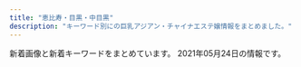 ```yaml
---
title: "恵比寿・目黒・中目黒"
description: "キーワード別にの巨乳アジアン・チャイナエステ嬢情報をまとめました。"
---
```


新着画像と新着キーワードをまとめています。
2021年05月24日の情報です。

<DmmAffiliateIns />
<KeywordTable
  shops={
    [
    {
        "keywords": {
            "86": 17,
            "D": 19,
            "C": 7,
            "83": 7,
            "E": 5,
            "85": 7
        },
        "img_links": [
            "http://hi-msg.com/tonton/images/staff_images/st4.jpg",
            "http://hi-msg.com/tonton/images/an_4_01.jpg",
            "http://hi-msg.com/tonton/images/an_4_02.jpg",
            "http://hi-msg.com/tonton/images/fbb.jpg",
            "http://hi-msg.com/tonton/images/an_5_02.jpg",
            "http://hi-msg.com/tonton/images/staff_images/st2.jpg",
            "http://hi-msg.com/tonton/images/slider/slide1.png",
            "http://hi-msg.com/tonton/images/r3.jpg",
            "http://hi-msg.com/tonton/images/an_2_02.jpg",
            "http://hi-msg.com/tonton/images/qr.jpg",
            "http://hi-msg.com/tonton/images/r1.jpg",
            "http://hi-msg.com/tonton/images/staff_images/st5.jpg",
            "http://hi-msg.com/tonton/images/slider/slide3s.png",
            "http://hi-msg.com/tonton/images/sys1.jpg",
            "http://hi-msg.com/tonton/images/index-2.jpg",
            "http://hi-msg.com/tonton/images/staff_images/sl.png",
            "http://hi-msg.com/tonton/images/an_1_01.jpg",
            "http://hi-msg.com/tonton/images/an_5_01.jpg",
            "http://hi-msg.com/tonton/images/an_6_01.jpg",
            "http://hi-msg.com/tonton/images/slider/slide2.png",
            "http://hi-msg.com/tonton/images/index-1.jpg",
            "http://hi-msg.com/tonton/images/slider/slide3.png",
            "http://hi-msg.com/tonton/images/an_1_02.jpg",
            "http://hi-msg.com/tonton/images/staff_images/st3.jpg",
            "http://hi-msg.com/tonton/images/index_01.jpg",
            "http://hi-msg.com/tonton/images/an_2_01.jpg",
            "http://hi-msg.com/tonton/images/r4.jpg",
            "http://hi-msg.com/tonton/images/r2.jpg",
            "http://hi-msg.com/tonton/images/slider/slide2s.png",
            "http://hi-msg.com/tonton/images/slider/slide1s.png",
            "http://hi-msg.com/tonton/images/an_3_02.jpg",
            "http://hi-msg.com/tonton/images/an_3_01.jpg",
            "http://hi-msg.com/tonton/images/staff_images/st1.jpg",
            "http://hi-msg.com/tonton/images/eve1.png",
            "http://hi-msg.com/tonton/images/an_6_02.jpg"
        ],
        "url": "http://hi-msg.com/tonton/",
        "name": "\u30c8\u30f3\u30c8\u30f3",
        "station": "JR\u6075\u6bd4\u5bff\u99c5\u897f\u53e3"
    },
    {
        "name": "\u30cb\u30e3\u30fc\u30cb\u30e3\u30fc",
        "station": "JR\u6075\u6bd4\u5bff\u99c5\u897f\u53e3",
        "keywords": {},
        "url": "http://www.ourstarts.site/",
        "img_links": [
            "http://www.ourstarts.site/uploads/180917/1-1P91G6122J28.jpg",
            "http://www.ourstarts.site/templets/default/picture/close.png",
            "http://www.ourstarts.site/uploads/200729/1-200H9140K5J4.jpg",
            "http://www.ourstarts.site/uploads/200729/1-200H9140Q13E.jpg",
            "http://www.ourstarts.site/templets/default/picture/head_tell.png",
            "http://www.ourstarts.site/templets/default/picture/timg (1).png",
            "http://www.ourstarts.site/templets/default/images/t3.jpg",
            "http://www.ourstarts.site/uploads/allimg/200729/1-200H9141912.jpg",
            "http://www.ourstarts.site/templets/default/picture/tel_contact.png",
            "http://www.ourstarts.site/templets/default/images/t1.jpg",
            "http://www.ourstarts.site/uploads/allimg/200729/1-200H9141229.jpg",
            "http://www.ourstarts.site/templets/default/picture/foot_tel.png",
            "http://www.ourstarts.site/uploads/allimg/200729/1-200H9141213.jpg",
            "http://www.ourstarts.site/templets/default/picture/news.png",
            "http://www.ourstarts.site/templets/default/picture/staff.png",
            "http://www.ourstarts.site/templets/default/picture/right.png",
            "http://www.ourstarts.site/templets/default/images/t2.jpg",
            "http://www.ourstarts.site/uploads/200729/1-200H9141612609.jpg"
        ]
    },
    {
        "name": "\u3072\u307e\u308f\u308a",
        "keywords": {},
        "img_links": [
            "http://www.himawari-aroma.xyz/images/staff/3/mayu.png",
            "http://www.himawari-aroma.xyz/images/sys.jpg",
            "http://www.himawari-aroma.xyz/images/shop/1.png",
            "http://www.himawari-aroma.xyz/images/staff/3/ami.png",
            "http://www.himawari-aroma.xyz/images/shop/4/1.jpg",
            "http://www.himawari-aroma.xyz/images/shop/4/2.jpg",
            "http://www.himawari-aroma.xyz/images/psd/off.jpg",
            "http://www.himawari-aroma.xyz/images/13.png"
        ],
        "station": "JR\u6075\u6bd4\u5bff\u99c5\u897f\u53e3",
        "url": "http://www.himawari-aroma.xyz/"
    },
    {
        "station": "JR\u76ee\u9ed2\u99c5\u897f\u53e3",
        "name": "OnlyOne",
        "url": "http://onlyone.tyo.cm/",
        "img_links": [
            "http://onlyone.tyo.cm/images/room4.jpg",
            "http://onlyone.tyo.cm/photos/sites/5/2018/08/2018080308152252.jpg",
            "http://onlyone.tyo.cm/photos/sites/5/2020/09/2020092510523723.jpg",
            "http://onlyone.tyo.cm/photos/sites/5/2020/07/2020070217061815.jpg",
            "http://onlyone.tyo.cm/photos/sites/5/2019/05/2019052911352557.jpg",
            "http://onlyone.tyo.cm/photos/sites/5/2019/05/2019050915292562.jpg",
            "http://onlyone.tyo.cm/photos/sites/5/2019/11/2019110105152849.jpg",
            "http://onlyone.tyo.cm/images/s_link.png",
            "http://onlyone.tyo.cm/images/s_staff.png",
            "http://onlyone.tyo.cm/images/room3.jpg",
            "http://onlyone.tyo.cm/photos/sites/5/2021/02/2021022515094363.jpg",
            "http://onlyone.tyo.cm/images/room2.jpg",
            "http://onlyone.tyo.cm/photos/sites/5/2021/02/202102181024101.jpg",
            "http://onlyone.tyo.cm/photos/sites/5/2019/12/2019121715483135.jpg",
            "http://onlyone.tyo.cm/photos/sites/5/2019/06/2019060510384975.jpg",
            "http://onlyone.tyo.cm/photos/sites/5/2020/09/2020092218541894.jpg",
            "http://onlyone.tyo.cm/photos/sites/5/2019/07/201907171609201.jpg",
            "http://onlyone.tyo.cm/photos/sites/5/2018/03/2018031607430562.jpg",
            "http://onlyone.tyo.cm/photos/sites/5/2019/08/2019082610481667.jpg",
            "http://onlyone.tyo.cm/photos/sites/5/2020/03/2020031716151746.jpg",
            "http://onlyone.tyo.cm/photos/sites/5/2019/02/2019022310334774.jpg",
            "http://onlyone.tyo.cm/photos/sites/5/2021/03/2021030316101626.jpg",
            "http://onlyone.tyo.cm/photos/sites/5/2019/08/2019080815010066.jpg",
            "http://onlyone.tyo.cm/photos/sites/5/2020/09/2020092510524025.jpg",
            "http://onlyone.tyo.cm/photos/sites/5/2021/02/202102201049167.jpg",
            "http://onlyone.tyo.cm/photos/sites/5/2018/10/201810181432433.jpg",
            "http://onlyone.tyo.cm/images/line.jpg",
            "http://onlyone.tyo.cm/photos/sites/5/2019/02/2019022310345266.jpg",
            "http://onlyone.tyo.cm/photos/sites/5/2018/07/2018071709241386.jpg",
            "http://onlyone.tyo.cm/photos/sites/5/2021/02/2021021810240848.jpg",
            "http://onlyone.tyo.cm/photos/sites/5/2018/08/2018082407542866.jpg",
            "http://onlyone.tyo.cm/photos/sites/5/2018/09/2018092710191274.jpg",
            "http://onlyone.tyo.cm/photos/sites/5/2017/11/2017112708111797.jpg",
            "http://onlyone.tyo.cm/photos/sites/5/2020/01/2020011413500417.jpg",
            "http://onlyone.tyo.cm/photos/sites/5/2021/03/2021030316101022.jpg",
            "http://onlyone.tyo.cm/images/acc1.jpg",
            "http://onlyone.tyo.cm/photos/sites/5/2019/11/2019110105153240.jpg",
            "http://onlyone.tyo.cm/photos/sites/5/2020/02/2020022610121615.jpg",
            "http://onlyone.tyo.cm/images/new.jpg",
            "http://onlyone.tyo.cm/photos/sites/5/2019/07/2019070711031982.jpg",
            "http://onlyone.tyo.cm/photos/sites/5/2019/01/2019013017371133.jpg",
            "http://onlyone.tyo.cm/photos/sites/5/2020/09/2020090210405221.jpg",
            "http://onlyone.tyo.cm/photos/sites/5/2020/05/2020051419324761.jpg",
            "http://onlyone.tyo.cm/photos/sites/5/2021/02/2021022216501749.jpg",
            "http://onlyone.tyo.cm/photos/sites/5/2019/12/2019120510353312.jpg",
            "http://onlyone.tyo.cm/photos/sites/5/2020/09/2020092510523998.jpg",
            "http://onlyone.tyo.cm/photos/sites/5/2019/07/2019071716092046.jpg",
            "http://onlyone.tyo.cm/photos/sites/5/2019/01/2019011814353078.jpg",
            "http://onlyone.tyo.cm/photos/sites/5/2021/05/2021050615551714.jpg",
            "http://onlyone.tyo.cm/photos/sites/5/2018/06/2018062904050630.jpg",
            "http://onlyone.tyo.cm/photos/sites/5/2018/11/2018112110301745.jpg",
            "http://onlyone.tyo.cm/images/acc2.jpg",
            "http://onlyone.tyo.cm/images/room1.jpg",
            "http://onlyone.tyo.cm/images/top.png",
            "http://onlyone.tyo.cm/photos/sites/5/2020/09/2020092617301564.jpg",
            "http://onlyone.tyo.cm/photos/sites/5/2018/11/2018110713255310.jpg",
            "http://onlyone.tyo.cm/images/acc3.jpg",
            "http://onlyone.tyo.cm/images/acc4.jpg",
            "http://onlyone.tyo.cm/photos/sites/5/2020/06/2020060815500896.jpg",
            "http://onlyone.a1.ies.bz/upload/sites/5/2021/05/2021050615551714.jpg",
            "http://onlyone.tyo.cm/photos/sites/5/2019/07/2019070616424775.jpg",
            "http://onlyone.tyo.cm/photos/sites/5/2019/11/2019112117013754.jpg",
            "http://onlyone.tyo.cm/photos/sites/5/2019/03/2019030418403098.jpg",
            "http://onlyone.tyo.cm/photos/sites/5/2020/01/2020011412572423.jpg",
            "http://onlyone.tyo.cm/photos/sites/5/2019/06/2019060510472559.jpg",
            "http://onlyone.tyo.cm/photos/sites/5/2020/01/2020011413501066.jpg",
            "http://onlyone.tyo.cm/photos/sites/5/2020/07/2020070215334437.jpg"
        ],
        "keywords": {
            "F": 1,
            "86": 11,
            "C": 4,
            "D": 26,
            "88": 3,
            "E": 2,
            "83": 3,
            "85": 8,
            "87": 6,
            "84": 1
        }
    },
    {
        "img_links": [
            "http://with-you.tyo.cm/photos/sites/6/2019/12/2019121017051599.jpg",
            "http://with-you.tyo.cm/images/s_news.jpg",
            "http://with-you.tyo.cm/photos/sites/6/2019/02/2019021816145119.jpg",
            "http://with-you.tyo.cm/photos/sites/6/2019/02/2019021816155116.jpg",
            "http://with-you.tyo.cm/photos/sites/6/2019/11/2019110806175615.jpg",
            "http://with-you.tyo.cm/photos/sites/6/2019/11/2019112517121980.jpg",
            "http://with-you.tyo.cm/photos/sites/6/2019/10/2019102716505124.jpg",
            "http://with-you.tyo.cm/photos/sites/6/2019/11/2019111915264046.jpg",
            "http://with-you.tyo.cm/photos/sites/6/2019/11/2019112916075813.jpg",
            "http://with-you.tyo.cm/photos/sites/6/2019/11/2019112214502832.jpg",
            "http://with-you.tyo.cm/photos/sites/6/2019/11/2019112916075124.jpg",
            "http://with-you.tyo.cm/photos/sites/6/2019/11/2019112916080552.jpg",
            "http://with-you.tyo.cm/photos/sites/6/2019/02/2019021818395644.jpg",
            "http://with-you.tyo.cm/photos/sites/6/2019/02/2019021818404723.jpg",
            "http://with-you.tyo.cm/photos/sites/6/2019/10/2019102716505281.jpg",
            "http://with-you.tyo.cm/photos/sites/6/2019/06/2019060510455732.jpg",
            "http://with-you.tyo.cm/photos/sites/6/2021/04/2021041715082929.jpg",
            "http://with-you.tyo.cm/photos/sites/6/2020/09/2020092511214697.jpg",
            "http://with-you.tyo.cm/photos/sites/6/2020/03/2020032714542799.jpg",
            "http://with-you.tyo.cm/images/top.png",
            "http://with-you.tyo.cm/images/s_recuit.jpg",
            "http://with-you.tyo.cm/photos/sites/6/2020/06/2020061515330329.jpg",
            "http://with-you.tyo.cm/images/s_pick.jpg",
            "http://with-you.tyo.cm/photos/sites/6/2019/11/2019112517122617.jpg",
            "http://with-you.tyo.cm/photos/sites/6/2019/11/2019111915264240.jpg",
            "http://with-you.tyo.cm/photos/sites/6/2019/12/2019121914290210.jpg",
            "http://with-you.tyo.cm/images/s_staff.jpg",
            "http://with-you.tyo.cm/photos/sites/6/2019/11/2019110806175734.jpg",
            "http://with-you.tyo.cm/photos/sites/6/2019/11/2019112214503286.jpg",
            "http://with-you.tyo.cm/photos/sites/6/2019/11/2019110108002447.jpg",
            "http://with-you.tyo.cm/photos/sites/6/2019/11/2019110606012817.jpg",
            "http://with-you.tyo.cm/photos/sites/6/2019/03/2019030615474648.jpg",
            "http://with-you.tyo.cm/photos/sites/6/2019/11/2019110107573374.jpg",
            "http://with-you.tyo.cm/photos/sites/6/2019/12/2019121914290846.jpg",
            "http://with-you.tyo.cm/photos/sites/6/2019/11/2019110108001772.jpg",
            "http://with-you.tyo.cm/photos/sites/6/2020/06/2020061515324852.jpg",
            "http://with-you.tyo.cm/images/s_link.jpg",
            "http://with-you.tyo.cm/photos/sites/6/2019/12/2019121017051597.jpg",
            "http://with-you.tyo.cm/photos/sites/6/2020/03/2020032714573892.jpg",
            "http://with-you.tyo.cm/photos/sites/6/2019/11/2019110107572662.jpg"
        ],
        "station": "JR\u76ee\u9ed2\u99c5\u6771\u53e3",
        "keywords": {
            "\u80f8": 2,
            "C": 36,
            "D": 18
        },
        "url": "http://with-you.tyo.cm",
        "name": "With you\u30fb\u30a6\u30a3\u30ba\u30e6\u30fc"
    },
    {
        "keywords": {
            "87": 4,
            "D": 6,
            "86": 2,
            "C": 14,
            "85": 2
        },
        "name": "\u7652\u3057\u5bb6",
        "img_links": [
            "http://www.oasis.esjoho.com/img/btn_blog.png",
            "http://www.oasis.esjoho.com/files/005-02.jpg",
            "http://www.oasis.esjoho.com/img/ttl_info.png",
            "http://www.oasis.esjoho.com/files/001-02.jpg",
            "http://www.oasis.esjoho.com/files/002.jpg",
            "http://www.oasis.esjoho.com/img/ttl_news.png",
            "http://www.oasis.esjoho.com/files/001.jpg",
            "http://www.oasis.esjoho.com/files/004.jpg",
            "http://www.oasis.esjoho.com/img/tel.png",
            "http://www.oasis.esjoho.com/files/002-02.jpg",
            "http://www.oasis.esjoho.com/img/pickup.jpg",
            "http://www.oasis.esjoho.com/img/goback.jpg",
            "http://www.oasis.esjoho.com/img/btn_side_mobile.jpg",
            "http://www.oasis.esjoho.com/files/005.jpg",
            "http://www.oasis.esjoho.com/files/004-02.jpg"
        ],
        "station": "\u897f\u5c0f\u5c71\u99c5",
        "url": "http://www.oasis.esjoho.com/"
    },
    {
        "img_links": [],
        "name": "RelaCute \u30ea\u30e9\u30ad\u30e5\u30fc\u30c8",
        "keywords": {},
        "url": "http://relacute.tyo.cm/",
        "station": "JR\u76ee\u9ed2\u99c5\u6771\u53e3"
    },
    {
        "url": "http://victoria.tyo.cm/",
        "name": "Victoria\u30fb\u30d3\u30af\u30c8\u30ea\u30a2",
        "img_links": [
            "http://victoria.tyo.cm/photos/sites/13/2018/12/2018122701570616.jpg",
            "http://victoria.tyo.cm/photos/sites/13/2020/01/2020011104241542.jpg",
            "http://victoria.tyo.cm/photos/sites/13/2019/01/2019012509534353.jpg",
            "http://victoria.tyo.cm/photos/sites/13/2020/02/202002030340133.jpg",
            "http://victoria.tyo.cm/photos/sites/13/2018/12/2018121502493953.jpg",
            "http://victoria.tyo.cm/photos/sites/13/2019/06/2019061005275095.jpg",
            "http://victoria.tyo.cm/images/face.jpg",
            "http://victoria.tyo.cm/photos/sites/13/2019/01/2019010506292922.jpg",
            "http://victoria.tyo.cm/images/room4.jpg",
            "http://victoria.tyo.cm/photos/sites/13/2019/07/2019070206503156.jpg",
            "http://victoria.tyo.cm/photos/sites/13/2018/12/2018121502493879.jpg",
            "http://victoria.tyo.cm/photos/sites/13/2018/12/2018121502493847.jpg",
            "http://victoria.tyo.cm/images/room3.jpg",
            "http://victoria.tyo.cm/photos/sites/13/2020/01/2020012005552181.jpg",
            "http://victoria.tyo.cm/photos/sites/13/2019/02/2019021407162693.jpg",
            "http://victoria.tyo.cm/photos/sites/13/2019/02/2019021206543056.jpg",
            "http://victoria.tyo.cm/photos/sites/13/2021/02/2021021509575615.jpg",
            "http://victoria.tyo.cm/images/top.jpg",
            "http://victoria.tyo.cm/photos/sites/13/2020/10/2020100803550565.jpg",
            "http://victoria.tyo.cm/photos/sites/13/2019/02/2019022703022355.jpg",
            "http://victoria.tyo.cm/images/room1.jpg",
            "http://victoria.tyo.cm/images/pick.jpg",
            "http://victoria.tyo.cm/photos/sites/13/2019/04/2019041807165826.jpg",
            "http://victoria.tyo.cm/photos/sites/13/2019/10/2019100904083557.jpg",
            "http://victoria.tyo.cm/photos/sites/13/2019/12/2019120904521188.jpg",
            "http://victoria.tyo.cm/photos/sites/13/2019/10/2019100904082968.jpg",
            "http://victoria.tyo.cm/photos/sites/13/2019/05/201905100639429.jpg",
            "http://victoria.tyo.cm/photos/sites/13/2018/12/2018122904422525.jpg",
            "http://victoria.tyo.cm/photos/sites/13/2019/10/2019101403232834.jpg",
            "http://victoria.tyo.cm/photos/sites/13/2019/12/2019120406433710.jpg",
            "http://victoria.tyo.cm/photos/sites/13/2019/12/2019120106181894.jpg",
            "http://victoria.tyo.cm/photos/sites/13/2018/12/2018122904411765.jpg",
            "http://victoria.tyo.cm/images/room2.jpg",
            "http://victoria.tyo.cm/photos/sites/13/2019/08/2019080607062415.jpg",
            "http://victoria.tyo.cm/photos/sites/13/2018/12/2018122701570643.jpg",
            "http://victoria.tyo.cm/photos/sites/13/2019/01/2019010506293526.jpg",
            "http://victoria.tyo.cm/photos/sites/13/2019/12/2019120904521737.jpg",
            "http://victoria.tyo.cm/photos/sites/13/2020/01/2020012005552622.jpg",
            "http://victoria.tyo.cm/photos/sites/13/2019/04/2019040304024424.jpg",
            "http://victoria.tyo.cm/images/mobile.jpg",
            "http://victoria.tyo.cm/photos/sites/13/2019/01/2019012509505197.jpg",
            "http://victoria.tyo.cm/photos/sites/13/2020/02/2020020104570910.jpg",
            "http://victoria.tyo.cm/photos/sites/13/2020/01/2020011205500461.jpg",
            "http://victoria.tyo.cm/images/news.jpg",
            "http://victoria.tyo.cm/photos/sites/13/2019/01/2019012108071242.jpg",
            "http://victoria.tyo.cm/photos/sites/13/2018/12/2018121502493814.jpg",
            "http://victoria.tyo.cm/photos/sites/13/2019/01/2019011103510521.jpg",
            "https://www.a-side.com/ad/koko/include/banner/koko_125x125.png",
            "http://victoria.tyo.cm/photos/sites/13/2020/02/2020021307433041.jpg",
            "http://victoria.tyo.cm/photos/sites/13/2020/03/2020031904101259.jpg",
            "http://victoria.tyo.cm/images/s_staff.png"
        ],
        "station": "JR\u76ee\u9ed2\u99c5\u6771\u53e3",
        "keywords": {
            "89": 1,
            "85": 8,
            "G": 1,
            "83": 8,
            "93": 1,
            "C": 8,
            "E": 3,
            "87": 4,
            "86": 9,
            "82": 2,
            "D": 20,
            "F": 1
        }
    },
    {
        "name": "\u30d0\u30d9\u30eb",
        "img_links": [
            "https://meguro-babel.com/girl/24.jpg",
            "https://meguro-babel.com/girl/15.jpg",
            "https://meguro-babel.com/girl/9.jpg",
            "https://meguro-babel.com/images/room/photo04.jpg",
            "https://meguro-babel.com/topics/img/156-1.jpg",
            "https://meguro-babel.com/girl/7.jpg",
            "https://meguro-babel.com/topics/img/145-1.jpg",
            "https://meguro-babel.com/girl/5.jpg",
            "https://meguro-babel.com/images/img_1.jpg",
            "https://meguro-babel.com/images/room/photo02.jpg",
            "https://meguro-babel.com/images/room/photo03.jpg",
            "https://meguro-babel.com/girl/8.jpg",
            "https://meguro-babel.com/images/qr.jpg",
            "https://meguro-babel.com/topics/img/157-1.jpg",
            "https://meguro-babel.com/girl/21.jpg",
            "https://meguro-babel.com/images/topimg4.jpg",
            "https://meguro-babel.com/girl/4.jpg",
            "https://meguro-babel.com/images/room/photo01.jpg",
            "https://meguro-babel.com/girl/1.jpg"
        ],
        "station": "JR\u76ee\u9ed2\u99c5\u6771\u53e3",
        "url": "https://meguro-babel.com/",
        "keywords": {}
    },
    {
        "name": "\u307f\u3086\u304d",
        "url": "http://iyashi-kokoro.info/",
        "station": "JR\u76ee\u9ed2\u99c5\u6771\u53e3",
        "img_links": [
            "http://iyashi-kokoro.info/img/s60.jpg",
            "http://iyashi-kokoro.info/img/st32.jpg",
            "http://iyashi-kokoro.info/i/img/s4.jpg",
            "http://iyashi-kokoro.info/i/img/st57.jpg",
            "http://iyashi-kokoro.info/i/img/s1.jpg",
            "http://iyashi-kokoro.info/i/img/st62.jpg",
            "http://iyashi-kokoro.info/img/st54.jpg",
            "http://iyashi-kokoro.info/img/st61.jpg",
            "http://iyashi-kokoro.info/img/s62.jpg",
            "http://iyashi-kokoro.info/i/img/st54.jpg",
            "http://iyashi-kokoro.info/img/st20.jpg",
            "http://iyashi-kokoro.info/img/st44.jpg",
            "http://iyashi-kokoro.info/img/st39.jpg",
            "http://iyashi-kokoro.info/img/st56.jpg",
            "http://iyashi-kokoro.info/i/img/st53.jpg",
            "http://iyashi-kokoro.info/img/st49.jpg",
            "http://iyashi-kokoro.info/i/img/r6.jpg",
            "http://iyashi-kokoro.info/i/img/r2.jpg",
            "http://iyashi-kokoro.info/i/img/st43.jpg",
            "http://iyashi-kokoro.info/img/s55.jpg",
            "http://iyashi-kokoro.info/i/img/r3.jpg",
            "http://iyashi-kokoro.info/img/st46.jpg",
            "http://iyashi-kokoro.info/img/fla.jpg",
            "http://iyashi-kokoro.info/img/mo.png",
            "http://iyashi-kokoro.info/img/st64.jpg",
            "http://iyashi-kokoro.info/i/img/r4.jpg",
            "http://iyashi-kokoro.info/img/st57.jpg",
            "http://iyashi-kokoro.info/img/s54.jpg",
            "http://iyashi-kokoro.info/i/img/st58.jpg",
            "http://iyashi-kokoro.info/img/st53.jpg",
            "http://iyashi-kokoro.info/img/st59.jpg",
            "http://iyashi-kokoro.info/img/st40.jpg",
            "http://iyashi-kokoro.info/img/st62.jpg",
            "http://iyashi-kokoro.info/i/img/st42.jpg",
            "http://iyashi-kokoro.info/i/img/st20.jpg",
            "http://iyashi-kokoro.info/i/img/st59.jpg",
            "http://iyashi-kokoro.info/img/st60.jpg",
            "http://iyashi-kokoro.info/img/st63.jpg",
            "http://iyashi-kokoro.info/i/img/st41.jpg",
            "http://iyashi-kokoro.info/img/st41.jpg",
            "http://iyashi-kokoro.info/img/st55.jpg",
            "http://iyashi-kokoro.info/img/s64.jpg",
            "http://iyashi-kokoro.info/i/img/st60.jpg",
            "http://iyashi-kokoro.info/i/img/st56.jpg",
            "http://iyashi-kokoro.info/i/img/s2.jpg",
            "http://iyashi-kokoro.info/img/s57.jpg",
            "http://iyashi-kokoro.info/i/img/st61.jpg",
            "http://iyashi-kokoro.info/i/img/st63.jpg",
            "http://iyashi-kokoro.info/i/img/st52.jpg",
            "http://iyashi-kokoro.info/img/s59.jpg",
            "http://iyashi-kokoro.info/i/img/st50.jpg",
            "http://iyashi-kokoro.info/img/s63.jpg",
            "http://iyashi-kokoro.info/img/botton.jpg",
            "http://iyashi-kokoro.info/img/st58.jpg",
            "http://iyashi-kokoro.info/i/img/s3.jpg",
            "http://iyashi-kokoro.info/img/cam.jpg",
            "http://iyashi-kokoro.info/img/st29.jpg",
            "http://iyashi-kokoro.info/img/s58.jpg",
            "http://iyashi-kokoro.info/img/st50.jpg",
            "http://iyashi-kokoro.info/i/img/st29.jpg",
            "http://iyashi-kokoro.info/img/s56.jpg",
            "http://iyashi-kokoro.info/img/st43.jpg",
            "http://iyashi-kokoro.info/i/img/st40.jpg",
            "http://iyashi-kokoro.info/img/s65.jpg",
            "http://iyashi-kokoro.info/i/img/r1.jpg",
            "http://iyashi-kokoro.info/i/img/r5.jpg",
            "http://iyashi-kokoro.info/img/s18.jpg",
            "http://iyashi-kokoro.info/img/st42.jpg",
            "http://iyashi-kokoro.info/i/img/st32.jpg",
            "http://iyashi-kokoro.info/i/img/st51.jpg",
            "http://iyashi-kokoro.info/i/img/st55.jpg",
            "http://iyashi-kokoro.info/img/st65.jpg",
            "http://iyashi-kokoro.info/i/img/st49.jpg",
            "http://iyashi-kokoro.info/img/st52.jpg",
            "http://iyashi-kokoro.info/img/st51.jpg",
            "http://iyashi-kokoro.info/i/img/st65.jpg",
            "http://iyashi-kokoro.info/i/img/st64.jpg",
            "http://iyashi-kokoro.info/i/img/st39.jpg",
            "http://iyashi-kokoro.info/img/s61.jpg",
            "http://iyashi-kokoro.info/i/img/st44.jpg"
        ],
        "keywords": {
            "88": 7,
            "86": 38,
            "87": 3,
            "C": 7,
            "D": 40,
            "E": 13,
            "85": 5
        }
    },
    {
        "url": "http://angel.jpn.cm/",
        "station": "JR\u76ee\u9ed2\u99c5\u6771\u53e3",
        "keywords": {
            "D": 26,
            "86": 9,
            "88": 2,
            "87": 3,
            "F": 1,
            "85": 5,
            "C": 40,
            "E": 4,
            "84": 4,
            "89": 3,
            "90": 1
        },
        "img_links": [
            "http://angel.jpn.cm/photos/sites/3/2016/08/staff35.jpg",
            "http://angel.jpn.cm/photos/sites/3/2016/09/staff40a.jpg",
            "http://angel.jpn.cm/photos/sites/3/2017/01/1.jpg",
            "http://angel.jpn.cm/photos/sites/3/2016/08/staff8.jpg",
            "http://angel.jpn.cm/images/mobile.jpg",
            "http://angel.jpn.cm/photos/sites/3/2016/10/staff01a.jpg",
            "http://angel.jpn.cm/photos/sites/3/2016/08/staff36g.jpg",
            "http://angel.jpn.cm/photos/sites/3/2016/08/staff23a.jpg",
            "http://angel.jpn.cm/photos/sites/3/2017/03/2.jpg",
            "http://angel.jpn.cm/photos/sites/3/2016/08/staff7.jpg",
            "http://angel.jpn.cm/photos/sites/3/2019/12/2019122718552333.jpg",
            "http://angel.jpn.cm/photos/sites/3/2016/08/staff24.jpg",
            "http://angel.jpn.cm/images/nbj3.jpg",
            "http://angel.jpn.cm/photos/sites/3/2016/08/staff4.jpg",
            "http://angel.jpn.cm/photos/sites/3/2019/10/2019100910242499.jpg",
            "http://angel.jpn.cm/photos/sites/3/2019/12/2019122718552413.jpg",
            "http://angel.jpn.cm/photos/sites/3/2019/06/201906051042276.jpg",
            "http://angel.jpn.cm/images/s_staff.png",
            "http://angel.jpn.cm/images/room1.jpg",
            "http://angel.jpn.cm/photos/sites/3/2018/06/2018061505064271.jpg",
            "http://angel.jpn.cm/photos/sites/3/2017/12/2017122705371661.jpg",
            "http://angel.jpn.cm/images/info.jpg",
            "http://angel.jpn.cm/photos/sites/3/2019/12/2019122718552430.jpg",
            "http://angel.jpn.cm/images/s_news.png",
            "http://angel.jpn.cm/photos/sites/3/2019/07/2019071016030711.jpg",
            "http://angel.jpn.cm/photos/sites/3/2017/04/1.jpg",
            "http://angel.jpn.cm/photos/sites/3/2016/09/72670992207769698.jpg",
            "http://cdn.dino-es.com/images/logo/150x40DinoEs.png",
            "http://angel.jpn.cm/photos/sites/3/2016/08/staff21a.jpg",
            "http://angel.jpn.cm/photos/sites/3/2021/02/2021022516024747.jpg",
            "http://angel.jpn.cm/photos/sites/3/2016/09/staff40.jpg",
            "http://angel.jpn.cm/photos/sites/3/2017/11/2017112010234266.jpg",
            "http://angel.jpn.cm/photos/sites/3/2019/07/2019071213431954.jpg",
            "http://angel.jpn.cm/images/s_link.png",
            "http://angel.jpn.cm/photos/sites/3/2018/06/2018062105525655.jpg",
            "http://angel.jpn.cm/photos/sites/3/2016/08/staff36h.jpg",
            "http://angel.jpn.cm/photos/sites/3/2016/08/staff11.jpg",
            "http://angel.jpn.cm/photos/sites/3/2016/08/staff37a.jpg",
            "http://angel.jpn.cm/photos/sites/3/2016/08/staff22a.jpg",
            "http://angel.jpn.cm/photos/sites/3/2016/08/staff28.jpg",
            "http://angel.jpn.cm/photos/sites/3/2016/08/staff14.jpg",
            "http://angel.jpn.cm/photos/sites/3/2020/06/2020061515170635.jpg",
            "http://angel.jpn.cm/photos/sites/3/2016/08/staff5.jpg",
            "http://angel.jpn.cm/images/room6.jpg",
            "http://angel.jpn.cm/photos/sites/3/2016/08/staff2a.jpg",
            "http://angel.jpn.cm/images/girl-z2.jpg",
            "http://angel.jpn.cm/photos/sites/3/2016/08/staff3.jpg",
            "http://angel.jpn.cm/photos/sites/3/2016/08/staff23.jpg",
            "http://angel.jpn.cm/photos/sites/3/2018/06/2018061505064251.jpg",
            "http://angel.jpn.cm/photos/sites/3/2016/10/staff01.jpg",
            "http://angel.jpn.cm/photos/sites/3/2019/06/2019060510404179.jpg",
            "http://angel.jpn.cm/photos/sites/3/2016/08/staff2.jpg",
            "http://angel.jpn.cm/photos/sites/3/2016/08/staff29a.jpg",
            "http://angel.jpn.cm/photos/sites/3/2019/11/2019111814073465.jpg",
            "http://angel.jpn.cm/images/room4.jpg",
            "http://angel.jpn.cm/photos/sites/3/2016/08/staff38.jpg",
            "http://angel.jpn.cm/photos/sites/3/2018/09/2018091001155585.jpg",
            "http://angel.jpn.cm/photos/sites/3/2018/06/2018061601280885.jpg",
            "http://angel.jpn.cm/images/girl-z1.jpg",
            "http://angel.jpn.cm/photos/sites/3/2017/12/201712270537317.jpg",
            "http://angel.jpn.cm/photos/sites/3/2021/02/2021021714005240.jpg",
            "http://angel.jpn.cm/photos/sites/3/2018/11/201811011331167.jpg",
            "http://angel.jpn.cm/photos/sites/3/2016/08/staff4a.jpg",
            "http://angel.jpn.cm/photos/sites/3/2016/08/staff8a.jpg",
            "http://angel.jpn.cm/photos/sites/3/2020/09/2020092511154515.jpg",
            "http://angel.jpn.cm/photos/sites/3/2016/08/staff37.jpg",
            "http://angel.jpn.cm/photos/sites/3/2017/11/201711280608539.jpg",
            "http://angel.jpn.cm/photos/sites/3/2016/08/staff22.jpg",
            "http://angel.jpn.cm/photos/sites/3/2017/05/8.jpg",
            "http://angel.jpn.cm/images/s_mobile.png",
            "http://angel.jpn.cm/photos/sites/3/2016/08/staff39.jpg",
            "http://angel.jpn.cm/images/top02.jpg",
            "http://angel.jpn.cm/photos/sites/3/2016/08/staff3a.jpg",
            "http://angel.jpn.cm/photos/sites/3/2016/08/staff21.jpg",
            "http://angel.jpn.cm/photos/sites/3/2016/08/staff25.jpg",
            "http://angel.jpn.cm/images/room7.jpg",
            "http://angel.jpn.cm/images/s_pick.png",
            "http://angel.jpn.cm/images/room2.jpg",
            "http://angel.jpn.cm/images/top01.jpg",
            "http://angel.jpn.cm/images/room3.jpg",
            "http://angel.jpn.cm/photos/sites/3/2016/08/staff25a.jpg",
            "http://angel.jpn.cm/photos/sites/3/2019/11/201911181407260.jpg",
            "http://angel.jpn.cm/photos/sites/3/2016/08/staff29.jpg",
            "http://angel.jpn.cm/images/room5.jpg"
        ],
        "name": "Angel-\u30a8\u30f3\u30b8\u30a7\u30eb-"
    },
    {
        "name": "Flower \uff5e\u30d5\u30e9\u30ef\u30fc\uff5e",
        "keywords": {
            "87": 4,
            "88": 1,
            "C": 1,
            "85": 1,
            "D": 5
        },
        "img_links": [
            "http://nakamegurofun.com/files/008-030964.jpg",
            "http://nakamegurofun.com/files/005-020964.jpg",
            "http://nakamegurofun.com/files/006-030964.jpg",
            "http://nakamegurofun.com/files/0054f22.jpg",
            "http://nakamegurofun.com/files/0064f22.jpg",
            "http://nakamegurofun.com/files/006fa9d.jpg",
            "http://nakamegurofun.com/images/s2.jpg",
            "http://nakamegurofun.com/files/0050964.jpg",
            "http://nakamegurofun.com/files/005fa9d.jpg",
            "http://nakamegurofun.com/files/008-020964.jpg",
            "http://nakamegurofun.com/files/0074f22.jpg",
            "http://nakamegurofun.com/images/service91a6.png",
            "http://nakamegurofun.com/files/0030964.jpg",
            "http://nakamegurofun.com/images/main_bottom.png",
            "http://nakamegurofun.com/files/002-020964.jpg",
            "http://nakamegurofun.com/files/0084f22.jpg",
            "http://nakamegurofun.com/images/zi_massage.png",
            "http://nakamegurofun.com/files/003-030964.jpg",
            "http://nakamegurofun.com/images/zi_staff.png",
            "http://nakamegurofun.com/images/shop/shop03.jpg",
            "http://nakamegurofun.com/files/0070964.jpg",
            "http://nakamegurofun.com/files/008fa9d.jpg",
            "http://nakamegurofun.com/files/003-020964.jpg",
            "http://nakamegurofun.com/files/006-020964.jpg",
            "http://nakamegurofun.com/files/007-020964.jpg",
            "http://nakamegurofun.com/files/0034f22.jpg",
            "http://nakamegurofun.com/images/xian.png",
            "http://nakamegurofun.com/files/002-030964.jpg",
            "http://nakamegurofun.com/images/shop/shop01.jpg",
            "http://nakamegurofun.com/files/0060964.jpg",
            "http://nakamegurofun.com/files/0080964.jpg",
            "http://nakamegurofun.com/files/003fa9d.jpg",
            "http://nakamegurofun.com/files/002fa9d.jpg",
            "http://nakamegurofun.com/images/infotiao1.jpg",
            "http://nakamegurofun.com/images/shop/shop04.jpg",
            "http://nakamegurofun.com/images/tel.png",
            "http://nakamegurofun.com/files/007fa9d.jpg",
            "http://nakamegurofun.com/images/s4.jpg",
            "http://nakamegurofun.com/files/005-030964.jpg",
            "http://nakamegurofun.com/files/0020964.jpg",
            "http://nakamegurofun.com/files/007-030964.jpg",
            "http://nakamegurofun.com/files/0024f22.jpg",
            "http://nakamegurofun.com/images/shop/shop02.jpg",
            "http://nakamegurofun.com/images/s3.jpg",
            "http://nakamegurofun.com/images/s1.jpg",
            "http://nakamegurofun.com/images/s5.jpg",
            "http://nakamegurofun.com/images/main_top.png"
        ],
        "station": "\u4e2d\u76ee\u9ed2\u99c5\u897f\u53e3",
        "url": "http://nakamegurofun.com/"
    },
    {
        "keywords": {},
        "url": "http://kintsuki.este88.com/",
        "name": "\u91d1\u306e\u6708",
        "station": "JR\u76ee\u9ed2\u99c5\u6771\u53e3",
        "img_links": [
            "http://kintsuki.este88.com/gals/rina1.jpg",
            "http://kintsuki.este88.com/gals/kixyoko1.jpg",
            "http://kintsuki.este88.com/gals/kaori1.jpg",
            "http://kintsuki.este88.com/images/r02.jpg",
            "http://kintsuki.este88.com/gals/rei1.jpg",
            "http://kintsuki.este88.com/gals/koyuki1.jpg",
            "http://kintsuki.este88.com/gals/mika1.jpg",
            "http://kintsuki.este88.com/gals/kana1.jpg",
            "http://kintsuki.este88.com/gals/yuyu1.jpg",
            "http://kintsuki.este88.com/images/r01.jpg",
            "http://kintsuki.este88.com/gals/momo1.jpg",
            "http://kintsuki.este88.com/images/ph1.jpg",
            "http://kintsuki.este88.com/images/r04.jpg"
        ]
    },
    {
        "img_links": [
            "http://sakuram.jpest.net/images/tit_pro.jpg",
            "http://sakuram.jpest.net/images/tel.png",
            "http://sakuramadmin.jpest.net/uploads//2021052304205836-e1621743673429.jpeg",
            "http://sakuram.jpest.net/images/sp_tit_new.jpg",
            "http://sakuram.jpest.net/images/tit_sch.jpg",
            "http://sakuram.jpest.net/images/sp_tit_massage.jpg",
            "http://sakuram.jpest.net/images/c8.jpg",
            "http://sakuram.jpest.net/images/c1.jpg",
            "http://sakuram.jpest.net/images/c5.jpg",
            "http://sakuram.jpest.net/images/c2.jpg",
            "http://sakuramadmin.jpest.net/uploads//2021031911065558-e1616152029628.jpeg",
            "http://sakuramadmin.jpest.net/uploads//2021050608205136-e1620289297840.jpeg",
            "http://sakuram.jpest.net/images/g0.jpg",
            "http://sakuram.jpest.net/images/c4.jpg",
            "http://sakuram.jpest.net/images/c7.jpg",
            "http://sakuram.jpest.net/images/acc.jpg",
            "http://sakuramadmin.jpest.net/uploads//2021051404342418-e1620966876658.jpeg",
            "http://sakuram.jpest.net/images/sp_tit_staff.jpg",
            "http://sakuram.jpest.net/images/c6.jpg",
            "http://sakuram.jpest.net/images/c9.jpg",
            "http://sakuramadmin.jpest.net/uploads//2021051616283953-e1621182530874.jpeg",
            "http://sakuram.jpest.net/images/tit_massage.jpg",
            "http://sakuramadmin.jpest.net/uploads//2021051616285979-e1621182557998.jpeg",
            "http://sakuramadmin.jpest.net/uploads//2021031911082377-e1616152110616.jpeg",
            "http://sakuram.jpest.net/images/sp_tit_pro.jpg",
            "http://sakuram.jpest.net/images/tit_staff.jpg",
            "http://sakuram.jpest.net/images/c3.jpg",
            "http://sakuram.jpest.net/images/top.jpg",
            "http://sakuram.jpest.net/images/sp_tit_pick.jpg",
            "http://sakuramadmin.jpest.net/uploads//2021051906122737-scaled-e1621404764474.jpeg",
            "http://sakuramadmin.jpest.net/uploads//2021031911072093-e1616152076234.jpeg",
            "http://sakuram.jpest.net/images/tit_new.jpg"
        ],
        "station": "JR\u6075\u6bd4\u5bff\u897f\u53e3",
        "keywords": {
            "86": 1,
            "C": 1,
            "E": 1
        },
        "name": "\u685c\u6e80\u958b",
        "url": "http://sakuram.jpest.net/"
    }
]
}
/>
<DmmAffiliateScript />
